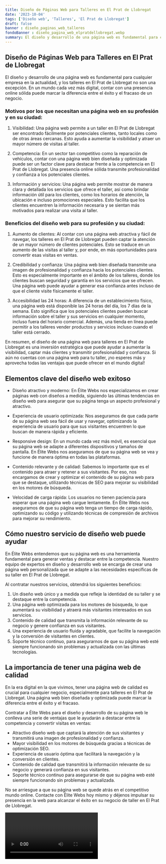 ```yaml
---
title: Diseño de Páginas Web para Talleres en El Prat de Llobregat
date: '2023-10-04'
tags: ['Diseño web', 'Talleres', 'El Prat de Llobregat']
draft: false
banner : diseño_paginas_web_talleres
fondoBanner : diseño_pagina_web_elpratdellobregat.webp
summary: El diseño y desarrollo de una página web es fundamental para cualquier empresa en la actualidad, y los talleres en El Prat de Llobregat no son una excepción. En un mundo cada vez más digital, contar con una presencia online sólida puede marcar la diferencia entre el éxito y el fracaso de un negocio. 
---
```


## Diseño de Páginas Web para Talleres en El Prat de Llobregat

El diseño y desarrollo de una página web es fundamental para cualquier empresa en la actualidad, y los talleres en El Prat de Llobregat no son una excepción. En un mundo cada vez más digital, contar con una presencia online sólida puede marcar la diferencia entre el éxito y el fracaso de un negocio. 

### Motivos por los que necesitan una página web en su profesión y en su ciudad:

1. Visibilidad: Una página web permite a un taller en El Prat de Llobregat ser encontrado fácilmente por potenciales clientes, tanto locales como de otras áreas cercanas. Esto ayuda a aumentar la visibilidad y atraer un mayor número de visitas al taller.

2. Competencia: En un sector tan competitivo como la reparación de vehículos, contar con una página web bien diseñada y optimizada puede ser un factor clave para destacar frente a la competencia en El Prat de Llobregat. Una presencia online sólida transmite profesionalidad y confianza a los potenciales clientes.

3. Información y servicios: Una página web permite mostrar de manera clara y detallada los servicios que ofrece el taller, así como brindar información útil para los clientes, como los horarios de atención, la ubicación e incluso promociones especiales. Esto facilita que los clientes encuentren la información necesaria y se sientan más motivados para realizar una visita al taller.

### Beneficios del diseño web para su profesión y su ciudad:

1. Aumento de clientes: Al contar con una página web atractiva y fácil de navegar, los talleres en El Prat de Llobregat pueden captar la atención de un mayor número de clientes potenciales. Esto se traduce en un aumento de las visitas al taller y, por ende, en más oportunidades para convertir esas visitas en ventas.

2. Credibilidad y confianza: Una página web bien diseñada transmite una imagen de profesionalidad y confianza hacia los potenciales clientes. Esto es especialmente importante en el ámbito de los talleres, donde los clientes buscan seguridad y garantía en los servicios que se ofrecen. Una página web puede ayudar a generar esa confianza antes incluso de que el cliente visite físicamente el taller.

3. Accesibilidad las 24 horas: A diferencia de un establecimiento físico, una página web está disponible las 24 horas del día, los 7 días de la semana. Esto significa que los potenciales clientes pueden buscar información sobre el taller y sus servicios en cualquier momento, incluso fuera del horario comercial. Además, una tienda en línea puede permitir a los talleres vender productos y servicios incluso cuando el taller está cerrado.

En resumen, el diseño de una página web para talleres en El Prat de Llobregat es una inversión estratégica que puede ayudar a aumentar la visibilidad, captar más clientes y transmitir profesionalidad y confianza. Si aún no cuentas con una página web para tu taller, ¡no esperes más y aprovecha todas las ventajas que puede ofrecer en el mundo digital!

<GifSeo />

<Cta />

## Elementos clave del diseño web exitoso

- Diseño atractivo y moderno: En Élite Webs nos especializamos en crear páginas web con diseños a medida, siguiendo las últimas tendencias en diseño web para asegurar que su página tenga un aspecto profesional y atractivo.

- Experiencia de usuario optimizada: Nos aseguramos de que cada parte de su página web sea fácil de usar y navegar, optimizando la experiencia de usuario para que sus visitantes encuentren lo que buscan de manera rápida y eficiente.

- Responsive design: En un mundo cada vez más móvil, es esencial que su página web se adapte a diferentes dispositivos y tamaños de pantalla. En Élite Webs nos aseguramos de que su página web se vea y funcione de manera óptima en todas las plataformas.

- Contenido relevante y de calidad: Sabemos lo importante que es el contenido para atraer y retener a sus visitantes. Por eso, nos encargamos de crear y optimizar el contenido de su página web para que se destaque, utilizando técnicas de SEO para mejorar su visibilidad en los motores de búsqueda.

- Velocidad de carga rápida: Los usuarios no tienen paciencia para esperar que una página web cargue lentamente. En Élite Webs nos aseguramos de que su página web tenga un tiempo de carga rápido, optimizando su código y utilizando técnicas de compresión de archivos para mejorar su rendimiento.

## Cómo nuestro servicio de diseño web puede ayudar

En Élite Webs entendemos que su página web es una herramienta fundamental para generar ventas y destacar entre la competencia. Nuestro equipo de expertos en diseño y desarrollo web se encarga de crear una página web personalizada que se adapte a las necesidades específicas de su taller en El Prat de Llobregat.

Al contratar nuestros servicios, obtendrá los siguientes beneficios:

1. Un diseño web único y a medida que refleje la identidad de su taller y se destaque entre la competencia.
2. Una página web optimizada para los motores de búsqueda, lo que aumentará su visibilidad y atraerá más visitantes interesados en sus servicios.
3. Contenido de calidad que transmita la información relevante de su negocio y genere confianza en sus visitantes.
4. Una experiencia de usuario fluida y agradable, que facilite la navegación y la conversión de visitantes en clientes.
5. Soporte técnico continuo, para asegurarnos de que su página web esté siempre funcionando sin problemas y actualizada con las últimas tecnologías.

## La importancia de tener una página web de calidad

En la era digital en la que vivimos, tener una página web de calidad es crucial para cualquier negocio, especialmente para talleres en El Prat de Llobregat. Una página web bien diseñada y optimizada puede marcar la diferencia entre el éxito y el fracaso.

Contratar a Élite Webs para el diseño y desarrollo de su página web le conlleva una serie de ventajas que le ayudarán a destacar entre la competencia y convertir visitas en ventas:

- Atractivo diseño web que captará la atención de sus visitantes y transmitirá una imagen de profesionalidad y confianza.
- Mayor visibilidad en los motores de búsqueda gracias a técnicas de optimización SEO.
- Experiencia de usuario óptima que facilitará la navegación y la conversión en clientes.
- Contenido de calidad que transmitirá la información relevante de su negocio y generará confianza en sus visitantes.
- Soporte técnico continuo para asegurarse de que su página web esté siempre funcionando sin problemas y actualizada.

No se arriesgue a que su página web se quede atrás en el competitivo mundo online. Contacte con Élite Webs hoy mismo y déjenos impulsar su presencia en la web para alcanzar el éxito en su negocio de taller en El Prat de Llobregat.

<Video />

<CtaBot job='Talleres' city='El Prat de Llobregat'/>

<Gmaps query='El Prat de Llobregat+españa+maps' />